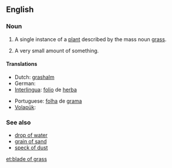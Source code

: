 ==English==

===Noun===
{{en-noun|blades of grass}}

# A single instance of a [[plant]] described by the mass noun [[grass]].
# {{context|rare|lang=en}} A very small amount of something.

====Translations====
{{trans-top|A single instance of a plant described by the mass noun grass}}
* Dutch: [[grashalm]] {{m}}
* German: {{t-|de|Grashalm|m}}
* [[Interlingua]]: [[folio]] de [[herba]]
{{trans-mid}}
* Portuguese: [[folha]] de [[grama]] {{f}}
* [[Volapük]]: {{t-|vo|yebastag}}
{{trans-bottom}}

===See also===
* [[drop of water]]
* [[grain of sand]]
* [[speck of dust]]

[[et:blade of grass]]